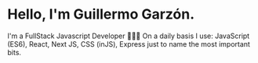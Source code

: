 # Hello, I'm Guillermo Garzón.

I'm a FullStack Javascript Developer 👨🏻‍💻
On a daily basis I use: JavaScript (ES6), React, Next JS, CSS (inJS), Express just to name the most important bits.